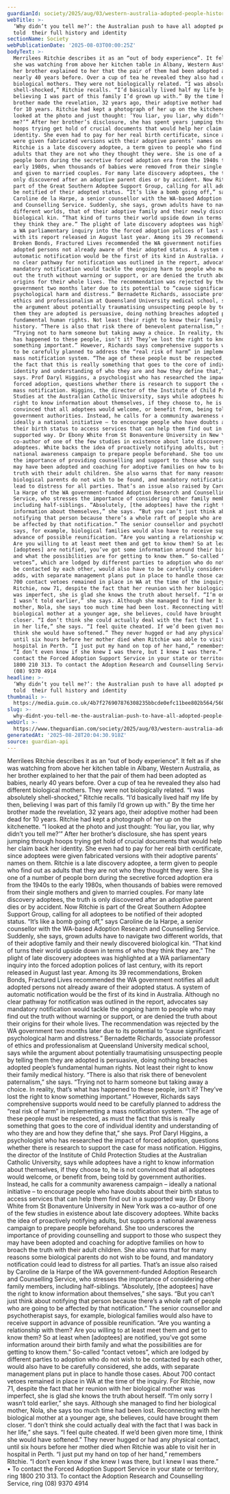 ```yaml
---
guardianId: society/2025/aug/03/western-australia-adopted-people-history-identity
webTitle: >-
  ‘Why didn’t you tell me?’: the Australian push to have all adopted people
  told  their full history and identity
sectionName: Society
webPublicationDate: '2025-08-03T00:00:25Z'
bodyText: >-
  Merrilees Ritchie describes it as an “out of body experience”. It felt as if
  she was watching from above her kitchen table in Albany, Western Australia, as
  her brother explained to her that the pair of them had been adopted as babies,
  nearly 40 years before. Over a cup of tea he revealed they also had different
  biological mothers. They were not biologically related. “I was absolutely
  shell-shocked,” Ritchie recalls. “I’d basically lived half my life by then,
  believing I was part of this family I’d grown up with.” By the time her
  brother made the revelation, 32 years ago, their adoptive mother had been dead
  for 10 years. Ritchie had kept a photograph of her up on the kitchenette. “I
  looked at the photo and just thought: ‘You liar, you liar, why didn’t you tell
  me?’” After her brother’s disclosure, she has spent years jumping through
  hoops trying get hold of crucial documents that would help her claim back her
  identity. She even had to pay for her real birth certificate, since adoptees
  were given fabricated versions with their adoptive parents’ names on them.
  Ritchie is a late discovery adoptee, a term given to people who find out as
  adults that they are not who they thought they were. She is one of a number of
  people born during the secretive forced adoption era from the 1940s to the
  early 1980s, when thousands of babies were removed from their single mothers
  and given to married couples. For many late discovery adoptees, the truth is
  only discovered after an adoptive parent dies or by accident. Now Ritchie is
  part of the Great Southern Adoptee Support Group, calling for all adoptees to
  be notified of their adopted status. “It’s like a bomb going off,” says
  Caroline de la Harpe, a senior counsellor with the WA-based Adoption Research
  and Counselling Service. Suddenly, she says, grown adults have to navigate two
  different worlds, that of their adoptive family and their newly discovered
  biological kin. “That kind of turns their world upside down in terms of who
  they think they are.” The plight of late discovery adoptees was highlighted at
  a WA parliamentary inquiry into the forced adoption polices of last century,
  with its report released in August last year. Among its 39 recommendations,
  Broken Bonds, Fractured Lives recommended the WA government notifies all adult
  adopted persons not already aware of their adopted status. A system of
  automatic notification would be the first of its kind in Australia. Although
  no clear pathway for notification was outlined in the report, advocates say
  mandatory notification would tackle the ongoing harm to people who may find
  out the truth without warning or support, or are denied the truth about their
  origins for their whole lives. The recommendation was rejected by the WA
  government two months later due to its potential to “cause significant
  psychological harm and distress.” Bernadette Richards, associate professor of
  ethics and professionalism at Queensland University medical school, says while
  the argument about potentially traumatising unsuspecting people by telling
  them they are adopted is persuasive, doing nothing breaches adopted people’s
  fundamental human rights. Not least their right to know their family medical
  history. “There is also that risk there of benevolent paternalism,” she says.
  “Trying not to harm someone but taking away a choice. In reality, that’s what
  has happened to these people, isn’t it? They’ve lost the right to know
  something important.” However, Richards says comprehensive supports would need
  to be carefully planned to address the “real risk of harm” in implementing a
  mass notification system. “The age of these people must be respected, as must
  the fact that this is really something that goes to the core of individual
  identity and understanding of who they are and how they define that,” she
  says. Prof Daryl Higgins, a psychologist who has researched the impact of
  forced adoption, questions whether there is research to support the case for
  mass notification. Higgins, the director of the Institute of Child Protection
  Studies at the Australian Catholic University, says while adoptees have a
  right to know information about themselves, if they choose to, he is not
  convinced that all adoptees would welcome, or benefit from, being told by
  government authorities. Instead, he calls for a community awareness campaign –
  ideally a national initiative – to encourage people who have doubts about
  their birth status to access services that can help them find out in a
  supported way. Dr Ebony White from St Bonaventure University in New York was a
  co-author of one of the few studies in existence about late discovery
  adoptees. White backs the idea of proactively notifying adults, but supports a
  national awareness campaign to prepare people beforehand. She too underscores
  the importance of providing counselling and support to those who suspect they
  may have been adopted and coaching for adoptive families on how to broach the
  truth with their adult children. She also warns that for many reasons some
  biological parents do not wish to be found, and mandatory notification could
  lead to distress for all parties. That’s an issue also raised by Caroline de
  la Harpe of the WA government-funded Adoption Research and Counselling
  Service, who stresses the importance of considering other family members,
  including half-siblings. “Absolutely, [the adoptees] have the right to know
  information about themselves,” she says. “But you can’t just think about
  notifying that person because there’s a whole raft of people who are going to
  be affected by that notification.” The senior counsellor and psychotherapist
  says, for example, biological families would also have to receive support in
  advance of possible reunification. “Are you wanting a relationship with them?
  Are you willing to at least meet them and get to know them? So at least when
  [adoptees] are notified, you’ve got some information around their birth family
  and what the possibilities are for getting to know them.” So-called “contact
  vetoes”, which are lodged by different parties to adoption who do not wish to
  be contacted by each other, would also have to be carefully considered, she
  adds, with separate management plans put in place to handle those cases. About
  700 contact vetoes remained in place in WA at the time of the inquiry. For
  Ritchie, now 71, despite the fact that her reunion with her biological mother
  was imperfect, she is glad she knows the truth about herself. “I’m only sorry
  I wasn’t told earlier,” she says. Although she managed to find her biological
  mother, Nola, she says too much time had been lost. Reconnecting with her
  biological mother at a younger age, she believes, could have brought them
  closer. “I don’t think she could actually deal with the fact that I was back
  in her life,” she says. “I feel quite cheated. If we’d been given more time, I
  think she would have softened.” They never hugged or had any physical contact,
  until six hours before her mother died when Ritchie was able to visit her in
  hospital in Perth. “I just put my hand on top of her hand,” remembers Ritchie.
  “I don’t even know if she knew I was there, but I knew I was there.” • To
  contact the Forced Adoption Support Service in your state or territory, ring
  1800 210 313. To contact the Adoption Research and Counselling Service, ring
  (08) 9370 4914
headline: >-
  ‘Why didn’t you tell me?’: the Australian push to have all adopted people
  told  their full history and identity
thumbnail: >-
  https://media.guim.co.uk/4b7f276907876308235bbcde0efc11bee802b564/560_0_5600_4480/500.jpg
slug: >-
  why-didnt-you-tell-me-the-australian-push-to-have-all-adopted-people-told-their-full-history-and-identity
webUrl: >-
  https://www.theguardian.com/society/2025/aug/03/western-australia-adopted-people-history-identity
generatedAt: '2025-08-28T20:04:30.918Z'
source: guardian-api
---
```

Merrilees Ritchie describes it as an “out of body experience”. It felt as if she was watching from above her kitchen table in Albany, Western Australia, as her brother explained to her that the pair of them had been adopted as babies, nearly 40 years before. Over a cup of tea he revealed they also had different biological mothers. They were not biologically related. “I was absolutely shell-shocked,” Ritchie recalls. “I’d basically lived half my life by then, believing I was part of this family I’d grown up with.” By the time her brother made the revelation, 32 years ago, their adoptive mother had been dead for 10 years. Ritchie had kept a photograph of her up on the kitchenette. “I looked at the photo and just thought: ‘You liar, you liar, why didn’t you tell me?’” After her brother’s disclosure, she has spent years jumping through hoops trying get hold of crucial documents that would help her claim back her identity. She even had to pay for her real birth certificate, since adoptees were given fabricated versions with their adoptive parents’ names on them. Ritchie is a late discovery adoptee, a term given to people who find out as adults that they are not who they thought they were. She is one of a number of people born during the secretive forced adoption era from the 1940s to the early 1980s, when thousands of babies were removed from their single mothers and given to married couples. For many late discovery adoptees, the truth is only discovered after an adoptive parent dies or by accident. Now Ritchie is part of the Great Southern Adoptee Support Group, calling for all adoptees to be notified of their adopted status. “It’s like a bomb going off,” says Caroline de la Harpe, a senior counsellor with the WA-based Adoption Research and Counselling Service. Suddenly, she says, grown adults have to navigate two different worlds, that of their adoptive family and their newly discovered biological kin. “That kind of turns their world upside down in terms of who they think they are.” The plight of late discovery adoptees was highlighted at a WA parliamentary inquiry into the forced adoption polices of last century, with its report released in August last year. Among its 39 recommendations, Broken Bonds, Fractured Lives recommended the WA government notifies all adult adopted persons not already aware of their adopted status. A system of automatic notification would be the first of its kind in Australia. Although no clear pathway for notification was outlined in the report, advocates say mandatory notification would tackle the ongoing harm to people who may find out the truth without warning or support, or are denied the truth about their origins for their whole lives. The recommendation was rejected by the WA government two months later due to its potential to “cause significant psychological harm and distress.” Bernadette Richards, associate professor of ethics and professionalism at Queensland University medical school, says while the argument about potentially traumatising unsuspecting people by telling them they are adopted is persuasive, doing nothing breaches adopted people’s fundamental human rights. Not least their right to know their family medical history. “There is also that risk there of benevolent paternalism,” she says. “Trying not to harm someone but taking away a choice. In reality, that’s what has happened to these people, isn’t it? They’ve lost the right to know something important.” However, Richards says comprehensive supports would need to be carefully planned to address the “real risk of harm” in implementing a mass notification system. “The age of these people must be respected, as must the fact that this is really something that goes to the core of individual identity and understanding of who they are and how they define that,” she says. Prof Daryl Higgins, a psychologist who has researched the impact of forced adoption, questions whether there is research to support the case for mass notification. Higgins, the director of the Institute of Child Protection Studies at the Australian Catholic University, says while adoptees have a right to know information about themselves, if they choose to, he is not convinced that all adoptees would welcome, or benefit from, being told by government authorities. Instead, he calls for a community awareness campaign – ideally a national initiative – to encourage people who have doubts about their birth status to access services that can help them find out in a supported way. Dr Ebony White from St Bonaventure University in New York was a co-author of one of the few studies in existence about late discovery adoptees. White backs the idea of proactively notifying adults, but supports a national awareness campaign to prepare people beforehand. She too underscores the importance of providing counselling and support to those who suspect they may have been adopted and coaching for adoptive families on how to broach the truth with their adult children. She also warns that for many reasons some biological parents do not wish to be found, and mandatory notification could lead to distress for all parties. That’s an issue also raised by Caroline de la Harpe of the WA government-funded Adoption Research and Counselling Service, who stresses the importance of considering other family members, including half-siblings. “Absolutely, [the adoptees] have the right to know information about themselves,” she says. “But you can’t just think about notifying that person because there’s a whole raft of people who are going to be affected by that notification.” The senior counsellor and psychotherapist says, for example, biological families would also have to receive support in advance of possible reunification. “Are you wanting a relationship with them? Are you willing to at least meet them and get to know them? So at least when [adoptees] are notified, you’ve got some information around their birth family and what the possibilities are for getting to know them.” So-called “contact vetoes”, which are lodged by different parties to adoption who do not wish to be contacted by each other, would also have to be carefully considered, she adds, with separate management plans put in place to handle those cases. About 700 contact vetoes remained in place in WA at the time of the inquiry. For Ritchie, now 71, despite the fact that her reunion with her biological mother was imperfect, she is glad she knows the truth about herself. “I’m only sorry I wasn’t told earlier,” she says. Although she managed to find her biological mother, Nola, she says too much time had been lost. Reconnecting with her biological mother at a younger age, she believes, could have brought them closer. “I don’t think she could actually deal with the fact that I was back in her life,” she says. “I feel quite cheated. If we’d been given more time, I think she would have softened.” They never hugged or had any physical contact, until six hours before her mother died when Ritchie was able to visit her in hospital in Perth. “I just put my hand on top of her hand,” remembers Ritchie. “I don’t even know if she knew I was there, but I knew I was there.” • To contact the Forced Adoption Support Service in your state or territory, ring 1800 210 313. To contact the Adoption Research and Counselling Service, ring (08) 9370 4914
